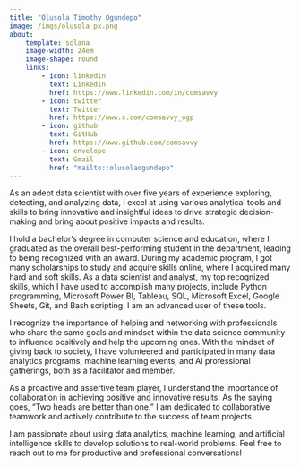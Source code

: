 ```yaml
---
title: "Olusola Timothy Ogundepo"
image: /imgs/olusola_px.png
about:
    template: solana
    image-width: 24em
    image-shape: round
    links:
        - icon: linkedin
          text: Linkedin
          href: https://www.linkedin.com/in/comsavvy
        - icon: twitter
          text: Twitter
          href: https://www.x.com/comsavvy_ogp
        - icon: github
          text: GitHub
          href: https://www.github.com/comsavvy
        - icon: envelope
          text: Gmail
          href: "mailto::olusolaogundepo"
---
```


As an adept data scientist with over five years of experience exploring, detecting, and analyzing data, I excel at using various analytical tools and skills to bring innovative and insightful ideas to drive strategic decision-making and bring about positive impacts and results. 

I hold a bachelor's degree in computer science and education, where I graduated as the overall best-performing student in the department, leading to being recognized with an award. During my academic program, I got many scholarships to study and acquire skills online, where I acquired many hard and soft skills. As a data scientist and analyst, my top recognized skills, which I have used to accomplish many projects, include Python programming, Microsoft Power BI, Tableau, SQL, Microsoft Excel, Google Sheets, Git, and Bash scripting. I am an advanced user of these tools. 

I recognize the importance of helping and networking with professionals who share the same goals and mindset within the data science community to influence positively and help the upcoming ones. With the mindset of giving back to society, I have volunteered and participated in many data analytics programs, machine learning events, and AI professional gatherings, both as a facilitator and member. 

As a proactive and assertive team player, I understand the importance of collaboration in achieving positive and innovative results. As the saying goes, “Two heads are better than one." I am dedicated to collaborative teamwork and actively contribute to the success of team projects.

I am passionate about using data analytics, machine learning, and artificial intelligence skills to develop solutions to real-world problems. Feel free to reach out to me for productive and professional conversations!